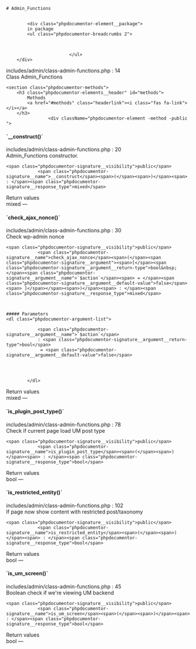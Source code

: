 

<div class="phpdocumentor-element -class">

    # Admin_Functions

    
            <div class="phpdocumentor-element__package">
            in package
            <ul class="phpdocumentor-breadcrumbs 2">
                                   
                                   
                                   
                            </ul>
        </div>
    
    
    


<div class="phpdocumentor-element-found-in">
    <Link href="../files/includes-admin-class-admin-functions.html#source-view.14">includes/admin/class-admin-functions.php</Link> : <span class="phpdocumentor-element-found-in__line">14</span>
</div>

<div class="phpdocumentor-summary">
Class Admin_Functions
</div>


















    <section class="phpdocumentor-methods">
        <h3 class="phpdocumentor-elements__header" id="methods">
            Methods
            <a href="#methods" class="headerlink"><i class="fas fa-link"></i></a>
        </h3>
                    <div className="phpdocumentor-element -method -public ">
<h4 class="phpdocumentor-element__name" id="method___construct">
    `__construct()`
    <a href="#method___construct" class="headerlink"><i class="fas fa-link"></i></a>
</h4>

<div class="phpdocumentor-element-found-in">
    <Link href="../files/includes-admin-class-admin-functions.html#source-view.20">includes/admin/class-admin-functions.php</Link> : <span class="phpdocumentor-element-found-in__line">20</span>
</div>

<div class="phpdocumentor-summary">
Admin_Functions constructor.
</div>


    <span class="phpdocumentor-signature__visibility">public</span>
                <span class="phpdocumentor-signature__name">__construct</span><span>(</span><span>)</span><span> : </span><span class="phpdocumentor-signature__response_type">mixed</span>






<div className="text-bold">Return values</div>
<span class="phpdocumentor-signature__response_type">mixed</span> &mdash; <span class="phpdocumentor-return-value__description"></span><div className="py-4"></div>

</div>
                    <div className="phpdocumentor-element -method -public ">
<h4 class="phpdocumentor-element__name" id="method_check_ajax_nonce">
    `check_ajax_nonce()`
    <a href="#method_check_ajax_nonce" class="headerlink"><i class="fas fa-link"></i></a>
</h4>

<div class="phpdocumentor-element-found-in">
    <Link href="../files/includes-admin-class-admin-functions.html#source-view.30">includes/admin/class-admin-functions.php</Link> : <span class="phpdocumentor-element-found-in__line">30</span>
</div>

<div class="phpdocumentor-summary">
Check wp-admin nonce
</div>


    <span class="phpdocumentor-signature__visibility">public</span>
                <span class="phpdocumentor-signature__name">check_ajax_nonce</span><span>(</span><span class="phpdocumentor-signature__argument"><span>[</span><span class="phpdocumentor-signature__argument__return-type">bool&nbsp;</span><span class="phpdocumentor-signature__argument__name">`$action`</span><span> = </span><span class="phpdocumentor-signature__argument__default-value">false</span><span> ]</span></span><span>)</span><span> : </span><span class="phpdocumentor-signature__response_type">mixed</span>



    ##### Parameters
    <dl class="phpdocumentor-argument-list">
                    
                <span class="phpdocumentor-signature__argument__name">`$action`</span>
                : <span class="phpdocumentor-signature__argument__return-type">bool</span>
                 = <span class="phpdocumentor-signature__argument__default-value">false</span>            
           
                 

           
            </dl>



<div className="text-bold">Return values</div>
<span class="phpdocumentor-signature__response_type">mixed</span> &mdash; <span class="phpdocumentor-return-value__description"></span><div className="py-4"></div>

</div>
                    <div className="phpdocumentor-element -method -public ">
<h4 class="phpdocumentor-element__name" id="method_is_plugin_post_type">
    `is_plugin_post_type()`
    <a href="#method_is_plugin_post_type" class="headerlink"><i class="fas fa-link"></i></a>
</h4>

<div class="phpdocumentor-element-found-in">
    <Link href="../files/includes-admin-class-admin-functions.html#source-view.78">includes/admin/class-admin-functions.php</Link> : <span class="phpdocumentor-element-found-in__line">78</span>
</div>

<div class="phpdocumentor-summary">
Check if current page load UM post type
</div>


    <span class="phpdocumentor-signature__visibility">public</span>
                <span class="phpdocumentor-signature__name">is_plugin_post_type</span><span>(</span><span>)</span><span> : </span><span class="phpdocumentor-signature__response_type">bool</span>






<div className="text-bold">Return values</div>
<span class="phpdocumentor-signature__response_type">bool</span> &mdash; <span class="phpdocumentor-return-value__description"></span><div className="py-4"></div>

</div>
                    <div className="phpdocumentor-element -method -public ">
<h4 class="phpdocumentor-element__name" id="method_is_restricted_entity">
    `is_restricted_entity()`
    <a href="#method_is_restricted_entity" class="headerlink"><i class="fas fa-link"></i></a>
</h4>

<div class="phpdocumentor-element-found-in">
    <Link href="../files/includes-admin-class-admin-functions.html#source-view.102">includes/admin/class-admin-functions.php</Link> : <span class="phpdocumentor-element-found-in__line">102</span>
</div>

<div class="phpdocumentor-summary">
If page now show content with restricted post/taxonomy
</div>


    <span class="phpdocumentor-signature__visibility">public</span>
                <span class="phpdocumentor-signature__name">is_restricted_entity</span><span>(</span><span>)</span><span> : </span><span class="phpdocumentor-signature__response_type">bool</span>






<div className="text-bold">Return values</div>
<span class="phpdocumentor-signature__response_type">bool</span> &mdash; <span class="phpdocumentor-return-value__description"></span><div className="py-4"></div>

</div>
                    <div className="phpdocumentor-element -method -public ">
<h4 class="phpdocumentor-element__name" id="method_is_um_screen">
    `is_um_screen()`
    <a href="#method_is_um_screen" class="headerlink"><i class="fas fa-link"></i></a>
</h4>

<div class="phpdocumentor-element-found-in">
    <Link href="../files/includes-admin-class-admin-functions.html#source-view.45">includes/admin/class-admin-functions.php</Link> : <span class="phpdocumentor-element-found-in__line">45</span>
</div>

<div class="phpdocumentor-summary">
Boolean check if we&#039;re viewing UM backend
</div>


    <span class="phpdocumentor-signature__visibility">public</span>
                <span class="phpdocumentor-signature__name">is_um_screen</span><span>(</span><span>)</span><span> : </span><span class="phpdocumentor-signature__response_type">bool</span>






<div className="text-bold">Return values</div>
<span class="phpdocumentor-signature__response_type">bool</span> &mdash; <span class="phpdocumentor-return-value__description"></span><div className="py-4"></div>

</div>
            </section>

</div>
